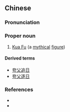 ==Chinese==
{{zh-forms}}

===Pronunciation===
{{zh-pron
|m=Kuā Fù
|cat=pn
}}

===Proper noun===
{{zh-proper noun}}

# [[w:Kua Fu|Kua Fu]] (a [[mythical]] [[figure]])

====Derived terms====
* [[夸父追日]]
* [[夸父逐日]]

===References===
* {{pedialite|夸父|lang=zh}}
* {{pedialite|Kua Fu}}